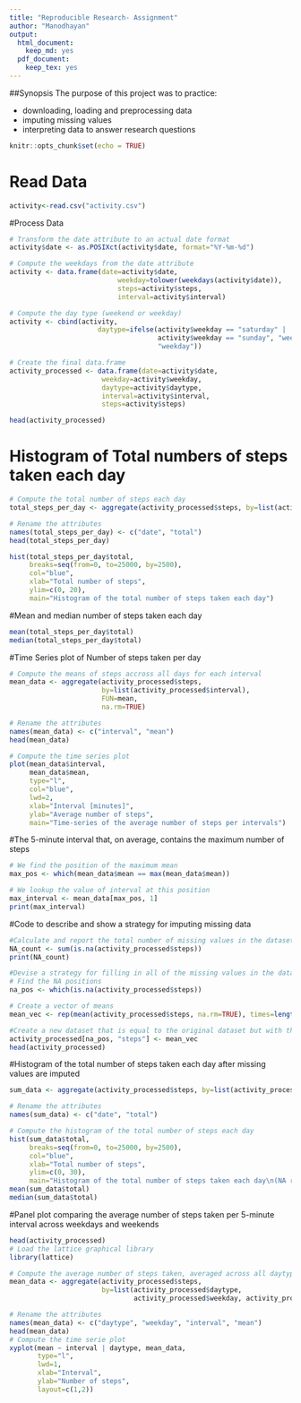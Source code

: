 ---
title: "Reproducible Research- Assignment"
author: "Manodhayan"
output:
  html_document:
    keep_md: yes
  pdf_document: 
    keep_tex: yes
---


##Synopsis
The purpose of this project was to practice:

* downloading, loading and preprocessing data
* imputing missing values
* interpreting data to answer research questions


```{r setup, include=FALSE}
knitr::opts_chunk$set(echo = TRUE)
```
# Read Data
```{r}
activity<-read.csv("activity.csv")
```
#Process Data
```{r}
# Transform the date attribute to an actual date format
activity$date <- as.POSIXct(activity$date, format="%Y-%m-%d")

# Compute the weekdays from the date attribute
activity <- data.frame(date=activity$date, 
                           weekday=tolower(weekdays(activity$date)), 
                           steps=activity$steps, 
                           interval=activity$interval)

# Compute the day type (weekend or weekday)
activity <- cbind(activity, 
                      daytype=ifelse(activity$weekday == "saturday" | 
                                     activity$weekday == "sunday", "weekend", 
                                     "weekday"))

# Create the final data.frame
activity_processed <- data.frame(date=activity$date, 
                       weekday=activity$weekday, 
                       daytype=activity$daytype, 
                       interval=activity$interval,
                       steps=activity$steps)

head(activity_processed)
```
# Histogram of Total numbers of steps taken each day
```{r}
# Compute the total number of steps each day
total_steps_per_day <- aggregate(activity_processed$steps, by=list(activity_processed$date), FUN=sum, na.rm=TRUE)

# Rename the attributes
names(total_steps_per_day) <- c("date", "total")
head(total_steps_per_day)
```
```{r echo=TRUE}
hist(total_steps_per_day$total, 
     breaks=seq(from=0, to=25000, by=2500),
     col="blue", 
     xlab="Total number of steps", 
     ylim=c(0, 20), 
     main="Histogram of the total number of steps taken each day")
```

#Mean and median number of steps taken each day
```{r}
mean(total_steps_per_day$total)
median(total_steps_per_day$total)

```
#Time Series plot of Number of steps taken per day
```{r echo=TRUE}
# Compute the means of steps accross all days for each interval
mean_data <- aggregate(activity_processed$steps, 
                       by=list(activity_processed$interval), 
                       FUN=mean, 
                       na.rm=TRUE)

# Rename the attributes
names(mean_data) <- c("interval", "mean")
head(mean_data)

# Compute the time series plot
plot(mean_data$interval, 
     mean_data$mean, 
     type="l", 
     col="blue", 
     lwd=2, 
     xlab="Interval [minutes]", 
     ylab="Average number of steps", 
     main="Time-series of the average number of steps per intervals")
```
#The 5-minute interval that, on average, contains the maximum number of steps
```{r}
# We find the position of the maximum mean
max_pos <- which(mean_data$mean == max(mean_data$mean))

# We lookup the value of interval at this position
max_interval <- mean_data[max_pos, 1]
print(max_interval)
```
#Code to describe and show a strategy for imputing missing data
```{r}
#Calculate and report the total number of missing values in the dataset (i.e. the total number of rows with NA's)
NA_count <- sum(is.na(activity_processed$steps))
print(NA_count)

#Devise a strategy for filling in all of the missing values in the dataset. The strategy does not need to be sophisticated. For example, you could use the mean/median for that day, or the mean for that 5-minute interval, etc.
# Find the NA positions
na_pos <- which(is.na(activity_processed$steps))

# Create a vector of means
mean_vec <- rep(mean(activity_processed$steps, na.rm=TRUE), times=length(na_pos))

#Create a new dataset that is equal to the original dataset but with the missing data filled in
activity_processed[na_pos, "steps"] <- mean_vec
head(activity_processed)

```
#Histogram of the total number of steps taken each day after missing values are imputed
```{r}
sum_data <- aggregate(activity_processed$steps, by=list(activity_processed$date), FUN=sum)

# Rename the attributes
names(sum_data) <- c("date", "total")

# Compute the histogram of the total number of steps each day
hist(sum_data$total, 
     breaks=seq(from=0, to=25000, by=2500),
     col="blue", 
     xlab="Total number of steps", 
     ylim=c(0, 30), 
     main="Histogram of the total number of steps taken each day\n(NA replaced by mean value)")
mean(sum_data$total)
median(sum_data$total)

```
#Panel plot comparing the average number of steps taken per 5-minute interval across weekdays and weekends
```{r}
head(activity_processed)
# Load the lattice graphical library
library(lattice)

# Compute the average number of steps taken, averaged across all daytype variable
mean_data <- aggregate(activity_processed$steps, 
                       by=list(activity_processed$daytype, 
                               activity_processed$weekday, activity_processed$interval), mean)

# Rename the attributes
names(mean_data) <- c("daytype", "weekday", "interval", "mean")
head(mean_data)
# Compute the time serie plot
xyplot(mean ~ interval | daytype, mean_data, 
       type="l", 
       lwd=1, 
       xlab="Interval", 
       ylab="Number of steps", 
       layout=c(1,2))
```
